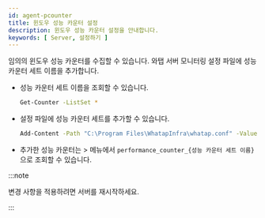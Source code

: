```yaml
---
id: agent-pcounter
title: 윈도우 성능 카운터 설정
description: 윈도우 성능 카운터 설정을 안내합니다.
keywords: [ Server, 설정하기 ]
---
```


임의의 윈도우 성능 카운터를 수집할 수 있습니다. 와탭 서버 모니터링 설정 파일에 성능 카운터 세트 이름을 추가합니다. 

* 성능 카운터 세트 이름을 조회할 수 있습니다.
    ```bash title='Windows Powershell'
    Get-Counter -ListSet *
    ```

* 설정 파일에 성능 카운터 세트를 추가할 수 있습니다.
    ```bash title='Windows Powershell'
    Add-Content -Path "C:\Program Files\WhatapInfra\whatap.conf" -Value "performance.counter.$(Get-Date -uformat %s)=조회할 성능 카운터 세트 이름"
    ```

* 추가한 성능 카운터는 <Cmdname sid="side_analysis" className="uitext" /> &gt; <Cmdname sid="side_metricsSearch" className="uitext" /> 메뉴에서 <Cmdname sid="category" className="uitext" /> `performance_counter_{성능 카운터 세트 이름}`으로 조회할 수 있습니다.

:::note

변경 사항을 적용하려면 서버를 재시작하세요.

:::
